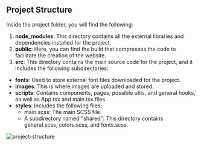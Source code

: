 ## Project Structure

Inside the project folder, you will find the following:

1.  **node_modules**: This directory contains all the external libraries and dependencies installed for the project.
2.  **public**: Here, you can find the build that compresses the code to facilitate the creation of the website.
3.  **src**: This directory contains the main source code for the project, and it includes the following subdirectories:

- **fonts**: Used to store external font files downloaded for the project.
- **images**: This is where images are uploaded and stored.
- **scripts**: Contains components, pages, possible utils, and general hooks, as well as App.tsx and main.tsx files.
- **styles**: Includes the following files:
  - main.scss: The main SCSS file.
  - A subdirectory named "shared": This directory contains general.scss, colors.scss, and fonts.scss.

![project-structure](../images/code-conventions/project-structure/project-structure.png)
